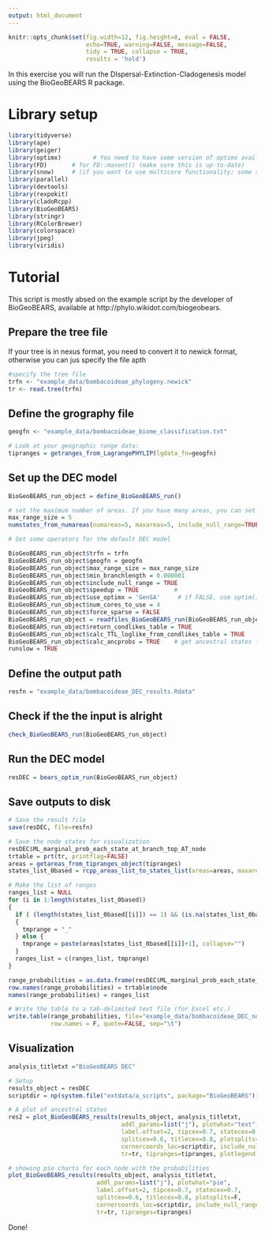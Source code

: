 ```yaml
---
output: html_document
---
```


```r
knitr::opts_chunk$set(fig.width=12, fig.height=8, eval = FALSE,
                      echo=TRUE, warning=FALSE, message=FALSE,
                      tidy = TRUE, collapse = TRUE,
                      results = 'hold')
```

In this exercise you will run the DIspersal-Extinction-Cladogenesis model using the BioGeoBEARS R package.

# Library setup

```r
library(tidyverse)
library(ape)
library(geiger)
library(optimx)         # You need to have some version of optimx available
library(FD)       # for FD::maxent() (make sure this is up-to-date)
library(snow)     # (if you want to use multicore functionality; some systems/R versions prefer library(parallel), try either)
library(parallel)
library(devtools)
library(rexpokit)
library(cladoRcpp)
library(BioGeoBEARS)
library(stringr)
library(RColorBrewer)
library(colorspace)
library(jpeg)
library(viridis)
```

# Tutorial
This script is mostly absed on the example script by the developer of BioGeoBEARS, available at http://phylo.wikidot.com/biogeobears.

## Prepare the tree file
If your tree is in nexus format, you need to convert it to newick format, otherwise you can jus specify the file apth
```r
#specify the tree file
trfn <- "example_data/bombacoideae_phylogeny.newick"
tr <- read.tree(trfn)
```

## Define the grography file
```r
geogfn <- "example_data/bombacoideae_biome_classification.txt"

# Look at your geographic range data:
tipranges = getranges_from_LagrangePHYLIP(lgdata_fn=geogfn)
```

## Set up the DEC model

```r
BioGeoBEARS_run_object = define_BioGeoBEARS_run()

# set the maximum number of areas. If you have many areas, you can set the maximum number of areas a species can occur in simultaneously. One possibility is to set this to the number of areas of the most widespread recent species.
max_range_size = 5 
numstates_from_numareas(numareas=5, maxareas=5, include_null_range=TRUE)

# Set some operators for the default DEC model

BioGeoBEARS_run_object$trfn = trfn
BioGeoBEARS_run_object$geogfn = geogfn
BioGeoBEARS_run_object$max_range_size = max_range_size
BioGeoBEARS_run_object$min_branchlength = 0.000001    
BioGeoBEARS_run_object$include_null_range = TRUE  
BioGeoBEARS_run_object$speedup = TRUE          #
BioGeoBEARS_run_object$use_optimx = 'GenSA'     # if FALSE, use optim() instead of optimx()
BioGeoBEARS_run_object$num_cores_to_use = 4
BioGeoBEARS_run_object$force_sparse = FALSE    
BioGeoBEARS_run_object = readfiles_BioGeoBEARS_run(BioGeoBEARS_run_object)
BioGeoBEARS_run_object$return_condlikes_table = TRUE
BioGeoBEARS_run_object$calc_TTL_loglike_from_condlikes_table = TRUE
BioGeoBEARS_run_object$calc_ancprobs = TRUE    # get ancestral states from optim run
runslow = TRUE
```

## Define the output path
```r
resfn = "example_data/bombacoideae_DEC_results.Rdata"
```

## Check if the the input is alright
```r
check_BioGeoBEARS_run(BioGeoBEARS_run_object)
```

## Run the DEC model
```r
resDEC = bears_optim_run(BioGeoBEARS_run_object)
```

## Save outputs to disk
```r
# Save the result file
save(resDEC, file=resfn)

# Save the node states for visualization
resDEC$ML_marginal_prob_each_state_at_branch_top_AT_node
trtable = prt(tr, printflag=FALSE)
areas = getareas_from_tipranges_object(tipranges)
states_list_0based = rcpp_areas_list_to_states_list(areas=areas, maxareas=max_range_size, include_null_range=TRUE)

# Make the list of ranges
ranges_list = NULL
for (i in 1:length(states_list_0based))
{    
  if ( (length(states_list_0based[[i]]) == 1) && (is.na(states_list_0based[[i]])) )
  {
    tmprange = "_"
  } else {
    tmprange = paste(areas[states_list_0based[[i]]+1], collapse="")
  }
  ranges_list = c(ranges_list, tmprange)
}

range_probabilities = as.data.frame(resDEC$ML_marginal_prob_each_state_at_branch_top_AT_node)
row.names(range_probabilities) = trtable$node
names(range_probabilities) = ranges_list

# Write the table to a tab-delimited text file (for Excel etc.)
write.table(range_probabilities, file="example_data/bombacoideae_DEC_node_probabilities.txt",
            row.names = F, quote=FALSE, sep="\t")
```

## Visualization
```r

analysis_titletxt ="BioGeoBEARS DEC"

# Setup
results_object = resDEC
scriptdir = np(system.file("extdata/a_scripts", package="BioGeoBEARS"))

# A plot of ancestral states
res2 = plot_BioGeoBEARS_results(results_object, analysis_titletxt, 
                                addl_params=list("j"), plotwhat="text", 
                                label.offset=2, tipcex=0.7, statecex=0.6, 
                                splitcex=0.6, titlecex=0.8, plotsplits=F, 
                                cornercoords_loc=scriptdir, include_null_range=TRUE, 
                                tr=tr, tipranges=tipranges, plotlegend = T)

# showing pie charts for each node with the probabilities
plot_BioGeoBEARS_results(results_object, analysis_titletxt, 
                         addl_params=list("j"), plotwhat="pie", 
                         label.offset=2, tipcex=0.7, statecex=0.7, 
                         splitcex=0.6, titlecex=0.8, plotsplits=F, 
                         cornercoords_loc=scriptdir, include_null_range=TRUE, 
                         tr=tr, tipranges=tipranges)
```

Done!
